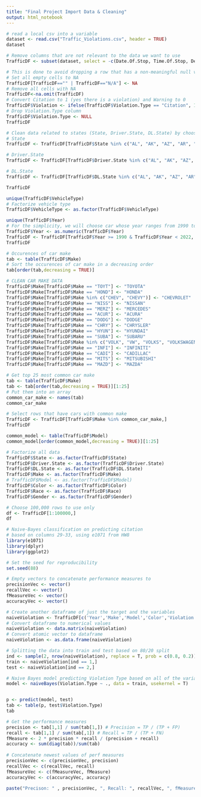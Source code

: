 ---
title: "Final Project Import Data & Cleaning"
output: html_notebook
---
  
```{r}
# read a local csv into a variable
dataset <- read.csv("Traffic_Violations.csv", header = TRUE)
dataset
```

```{r}
# Remove columns that are not relevant to the data we want to use
TrafficDF <- subset(dataset, select = -c(Date.Of.Stop, Time.Of.Stop, Description,Location,Accident, Belts, SeqID, Agency, SubAgency, Latitude, Longitude, Search.Conducted, Search.Disposition, Search.Outcome, Search.Reason, Search.Reason.For.Stop, Search.Type, Search.Arrest.Reason, Personal.Injury, Property.Damage, Fatal, Commercial.License, HAZMAT, Commercial.Vehicle, Alcohol, Work.Zone, Charge, Article, Contributed.To.Accident, Geolocation, Arrest.Type, Driver.City))

# This is done to avoid dropping a row that has a non-meaningful null value
# Set all empty cells to NA
TrafficDF[TrafficDF=="" | TrafficDF=="N/A"] <- NA
# Remove all cells with NA
TrafficDF<-na.omit(TrafficDF)
# Convert Citation to 1 (yes there is a violation) and Warning to 0
TrafficDF$Violation <- ifelse(TrafficDF$Violation.Type == "Citation", 1, 0)
# Drop Violation.Type column
TrafficDF$Violation.Type <- NULL
TrafficDF
```

```{r}
# Clean data related to states (State, Driver.State, DL.State) by choosing only valid states in the US 
# State
TrafficDF <- TrafficDF[TrafficDF$State %in% c("AL", "AK", "AZ", "AR", "CA", "CO", "CT", "DE", "DC", "FL", "GA", "HI", "ID", "IL", "IN", "IA", "KS", "KY", "LA", "ME", "MD", "MA", "MI", "MN", "MS", "MO", "MT", "NE", "NV", "NH", "NJ", "NM", "NY", "NC", "ND", "OH", "OK", "OR", "PA", "RI", "SC", "SD", "TN", "TX", "UT", "VT", "VA", "WA", "WV", "WI", "WY"),]

# Driver.State
TrafficDF <- TrafficDF[TrafficDF$Driver.State %in% c("AL", "AK", "AZ", "AR", "CA", "CO", "CT", "DE", "DC", "FL", "GA", "HI", "ID", "IL", "IN", "IA", "KS", "KY", "LA", "ME", "MD", "MA", "MI", "MN", "MS", "MO", "MT", "NE", "NV", "NH", "NJ", "NM", "NY", "NC", "ND", "OH", "OK", "OR", "PA", "RI", "SC", "SD", "TN", "TX", "UT", "VT", "VA", "WA", "WV", "WI", "WY"),]

# DL.State
TrafficDF <- TrafficDF[TrafficDF$DL.State %in% c("AL", "AK", "AZ", "AR", "CA", "CO", "CT", "DE", "DC", "FL", "GA", "HI", "ID", "IL", "IN", "IA", "KS", "KY", "LA", "ME", "MD", "MA", "MI", "MN", "MS", "MO", "MT", "NE", "NV", "NH", "NJ", "NM", "NY", "NC", "ND", "OH", "OK", "OR", "PA", "RI", "SC", "SD", "TN", "TX", "UT", "VT", "VA", "WA", "WV", "WI", "WY"),]

TrafficDF

```

```{r}
unique(TrafficDF$VehicleType)
# Factorize vehicle type
TrafficDF$VehicleType <- as.factor(TrafficDF$VehicleType)
```


```{r}
unique(TrafficDF$Year)
# For the simplicity, we will choose car whose year ranges from 1990 to 2021
TrafficDF$Year <- as.numeric(TrafficDF$Year)
TrafficDF <- TrafficDF[TrafficDF$Year >= 1990 & TrafficDF$Year < 2022, ]
TrafficDF
```


```{r}
# Occurences of car make
tab <- table(TrafficDF$Make)
# Sort the occurences of car make in a decreasing order
tab[order(tab,decreasing = TRUE)]
```


```{r}
# CLEAN CAR MAKE DATA
TrafficDF$Make[TrafficDF$Make == "TOYT"] <- "TOYOTA"
TrafficDF$Make[TrafficDF$Make == "HOND"] <- "HONDA"
TrafficDF$Make[TrafficDF$Make %in% c("CHEV", "CHEVY")] <- "CHEVROLET"
TrafficDF$Make[TrafficDF$Make == "NISS"] <- "NISSAN"
TrafficDF$Make[TrafficDF$Make == "MERZ"] <- "MERCEDES"
TrafficDF$Make[TrafficDF$Make == "ACUR"] <- "ACURA"
TrafficDF$Make[TrafficDF$Make == "DODG"] <- "DODGE"
TrafficDF$Make[TrafficDF$Make == "CHRY"] <- "CHRYSLER"
TrafficDF$Make[TrafficDF$Make == "HYUN"] <- "HYUNDAI"
TrafficDF$Make[TrafficDF$Make == "SUBA"] <- "SUBARU"
TrafficDF$Make[TrafficDF$Make %in% c("VOLK", "VW", "VOLKS", "VOLKSWAGEN") ] <- "VOLKSWAGON"
TrafficDF$Make[TrafficDF$Make == "INFI"] <- "INFINITI"
TrafficDF$Make[TrafficDF$Make == "CADI"] <- "CADILLAC"
TrafficDF$Make[TrafficDF$Make == "MITS"] <- "MITSUBISHI"
TrafficDF$Make[TrafficDF$Make == "MAZD"] <- "MAZDA"

# Get top 25 most common car make
tab <- table(TrafficDF$Make)
tab <- tab[order(tab,decreasing = TRUE)][1:25]
# Put them into an array
common_car_make <- names(tab)
common_car_make

# Select rows that have cars with common make
TrafficDF <- TrafficDF[TrafficDF$Make %in% common_car_make,]
TrafficDF
```


```{r}
common_model <- table(TrafficDF$Model)
common_model[order(common_model,decreasing = TRUE)][1:25]
```


```{r}
# Factorize all data
TrafficDF$State <- as.factor(TrafficDF$State)
TrafficDF$Driver.State <- as.factor(TrafficDF$Driver.State)
TrafficDF$DL.State <- as.factor(TrafficDF$DL.State)
TrafficDF$Make <- as.factor(TrafficDF$Make)
# TrafficDF$Model <- as.factor(TrafficDF$Model)
TrafficDF$Color <- as.factor(TrafficDF$Color)
TrafficDF$Race <- as.factor(TrafficDF$Race)
TrafficDF$Gender <- as.factor(TrafficDF$Gender)

# Choose 100,000 rows to use only
df <- TrafficDF[1:100000,]
df
```

```{r}
# Naive-Bayes classification on predicting citation
# based on columns 29-33, using e1071 from HW8
library(e1071)
library(dplyr)
library(ggplot2)

# Set the seed for reproducibility
set.seed(88)

# Empty vectors to concatenate performance measures to
precisionVec <- vector()
recallVec <- vector()
fMeasureVec <- vector()
accuracyVec <- vector()

# Create another dataframe of just the target and the variables
naiveViolation <- TrafficDF[c('Year','Make','Model','Color','Violation.Type')]
# Convert dataframe to numerical values
naiveViolation <- data.matrix(naiveViolation)
# Convert atomic vector to dataframe
naiveViolation <- as.data.frame(naiveViolation)

# Splitting the data into train and test based on 80/20 split
ind <- sample(2, nrow(naiveViolation), replace = T, prob = c(0.8, 0.2))
train <- naiveViolation[ind == 1,]
test <- naiveViolation[ind == 2,]

# Naive Bayes model predicting Violation Type based on all of the variables, using the training set
model <- naiveBayes(Violation.Type ~ ., data = train, usekernel = T)


p <- predict(model, test)
tab <- table(p, test$Violation.Type)
tab

# Get the performance measures
precision <- tab[1,1] / sum(tab[1,]) # Precision = TP / (TP + FP)
recall <- tab[1,1] / sum(tab[,1]) # Recall = TP / (TP + FN)
fMeasure <- 2 * precision * recall / (precision + recall)
accuracy <- sum(diag(tab))/sum(tab)
  
# Concatenate newest values of perf measures
precisionVec <- c(precisionVec, precision)
recallVec <- c(recallVec, recall)
fMeasureVec <- c(fMeasureVec, fMeasure)
accuracyVec <- c(accuracyVec, accuracy)

paste("Precison: " , precisionVec, ", Recall: ", recallVec, ", fMeasure: ", fMeasureVec, ", Accuracy: ", accuracyVec)
```